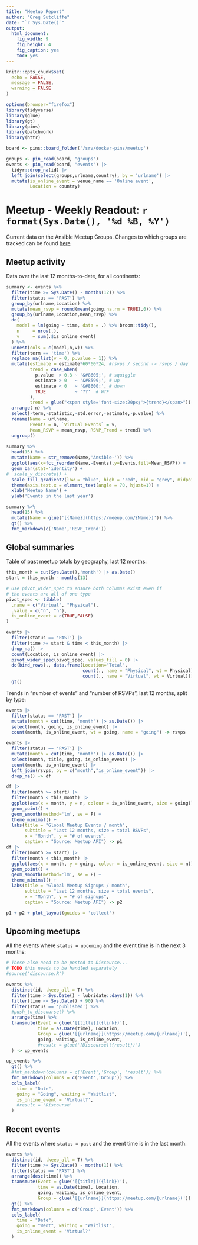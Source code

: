 ```yaml
---
title: "Meetup Report"
author: "Greg Sutcliffe"
date: "`r Sys.Date()`"
output:
  html_document:
    fig_width: 9
    fig_height: 4
    fig_caption: yes
    toc: yes
---
```


```r
knitr::opts_chunk$set(
  echo = FALSE,
  message = FALSE,
  warning = FALSE
)

options(browser="firefox")
library(tidyverse)
library(glue)
library(gt)
library(pins)
library(patchwork)
library(httr)
```

```r
board <- pins::board_folder('/srv/docker-pins/meetup')  

groups <- pin_read(board, "groups")
events <- pin_read(board, "events") |>
  tidyr::drop_na(id) |>
  left_join(select(groups,urlname,country), by = 'urlname') |>
  mutate(is_online_event = venue_name == 'Online event',
         Location = country)
```

# Meetup - Weekly Readout: `r format(Sys.Date(), '%d %B, %Y')`

Current data on the Ansible Meetup Groups. Changes to which groups are tracked
can be found
[here](https://github.com/ansible-community/stats-crawler/blob/main/config/meetups.yml)

## Meetup activity

Data over the last 12 months-to-date, for all continents:

```r
summary <- events %>%
  filter(time >= Sys.Date() - months(12)) %>%
  filter(status == 'PAST') %>%
  group_by(urlname,Location) %>%
  mutate(mean_rsvp = round(mean(going,na.rm = TRUE),0)) %>%
  group_by(urlname,Location,mean_rsvp) %>%
  do(
    model = lm(going ~ time, data = .) %>% broom::tidy(),
    n     = nrow(.),
    v     = sum(.$is_online_event)
  ) %>%
  unnest(cols = c(model,n,v)) %>%
  filter(term == 'time') %>%
  replace_na(list(v = 0, p.value = 1)) %>%
  mutate(estimate = estimate*60*60*24, #rsvps / second -> rsvps / day
         trend = case_when(
           p.value  > 0.3 ~ '&#8605;', # squiggle
           estimate > 0   ~ '&#8599;', # up
           estimate < 0   ~ '&#8600;', # down
           TRUE           ~ '??'  # WTF
         ),
         trend = glue("<span style='font-size:20px;'>{trend}</span>")) %>%
  arrange(-n) %>%
  select(-term,-statistic,-std.error,-estimate,-p.value) %>%
  rename(Name = urlname,
         Events = n, `Virtual Events` = v,
         Mean_RSVP = mean_rsvp, RSVP_Trend = trend) %>%
  ungroup()
  
summary %>%
  head(15) %>%
  mutate(Name = str_remove(Name,'Ansible-')) %>%
  ggplot(aes(x=fct_reorder(Name,-Events),y=Events,fill=Mean_RSVP)) +
  geom_bar(stat='identity') +
#  scale_y_discrete() +
  scale_fill_gradient2(low = "blue", high = "red", mid = "grey", midpoint = mean(summary$Mean_RSVP)) +
  theme(axis.text.x = element_text(angle = 70, hjust=1)) +
  xlab('Meetup Name') +
  ylab('Events in the last year')
```

```r
summary %>%
  head(15) %>%
  mutate(Name = glue('[{Name}](https://meeup.com/{Name})')) %>%
  gt() %>%
  fmt_markdown(c('Name','RSVP_Trend'))
```

## Global summaries

Table of past meetup totals by geography, last 12 months:

```r
this_month = cut(Sys.Date(),'month') |> as.Date()
start = this_month - months(13)

# Use pivot_wider_spec to ensure both columns exist even if
# the events are all of one type
pivot_spec <- tibble(
  .name = c("Virtual", "Physical"),
  .value = c("n", "n"),
  is_online_event = c(TRUE,FALSE)
)

events |>
  filter(status == 'PAST') |>
  filter(time >= start & time < this_month) |>
  drop_na() |>
  count(Location, is_online_event) |>
  pivot_wider_spec(pivot_spec, values_fill = 0) |>
  do(bind_rows(., data.frame(Location="Total",
                             count(., name = "Physical", wt = Physical),
                             count(., name = "Virtual", wt = Virtual)))) |>
  gt()
```

Trends in "number of events" and "number of RSVPs", last 12 months, split by type:

```r
events |>
  filter(status == 'PAST') |>
  mutate(month = cut(time, 'month') |> as.Date()) |>
  select(month, going, is_online_event) |>
  count(month, is_online_event, wt = going, name = "going") -> rsvps

events |>
  filter(status == 'PAST') |>
  mutate(month = cut(time, 'month') |> as.Date()) |>
  select(month, title, going, is_online_event) |>
  count(month, is_online_event) |>
  left_join(rsvps, by = c("month","is_online_event")) |>
  drop_na() -> df

df |>
  filter(month >= start) |>
  filter(month < this_month) |>
  ggplot(aes(x = month, y = n, colour = is_online_event, size = going)) +
  geom_point() +
  geom_smooth(method='lm', se = F) +
  theme_minimal() +
  labs(title = "Global Meetup Events / month",
       subtitle = "Last 12 months, size = total RSVPs",
       x = "Month", y = "# of events",
       caption = "Source: Meetup API") -> p1
df |>
  filter(month >= start) |>
  filter(month < this_month) |>
  ggplot(aes(x = month, y = going, colour = is_online_event, size = n)) +
  geom_point() +
  geom_smooth(method='lm', se = F) +
  theme_minimal() +
  labs(title = "Global Meetup Signups / month",
       subtitle = "Last 12 months, size = total events",
       x = "Month", y = "# of signups",
       caption = "Source: Meetup API") -> p2
```

```r
p1 + p2 + plot_layout(guides = 'collect')
```
## Upcoming meetups

All the events where `status = upcoming` and the event time is in the next 3
months:

```r
# These also need to be posted to Discourse...
# TODO this needs to be handled separately
#source('discourse.R')

events %>%
  distinct(id, .keep_all = T) %>%
  filter(time > Sys.Date() - lubridate::days(1)) %>%
  filter(time <= Sys.Date() + 90) %>%
  filter(status == 'published') %>%
  #push_to_discourse() %>%
  arrange(time) %>%
  transmute(Event = glue('[{title}]({link})'), 
            time = as.Date(time), Location,
            Group = glue('[{urlname}](https://meetup.com/{urlname})'),
            going, waiting, is_online_event,
            #result = glue('[Discourse]({result})')
  ) -> up_events
```

```r
up_events %>%
  gt() %>%
  #fmt_markdown(columns = c('Event','Group', 'result')) %>%
  fmt_markdown(columns = c('Event','Group')) %>%
  cols_label(
    time = "Date",
    going = "Going", waiting = "Waitlist",
    is_online_event = 'Virtual?',
    #result = 'Discourse'
  )
```

## Recent events

All the events where `status = past` and the event time is in the last month:

```r
events %>%
  distinct(id, .keep_all = T) %>%
  filter(time >= Sys.Date() - months(1)) %>%
  filter(status == 'PAST') %>%
  arrange(desc(time)) %>%
  transmute(Event = glue('[{title}]({link})'),
            time = as.Date(time), Location,
            going, waiting, is_online_event,
            Group = glue('[{urlname}](https://meetup.com/{urlname})')) %>%
  gt() %>%
  fmt_markdown(columns = c('Group','Event')) %>%
  cols_label(
    time = "Date",
    going = "Went", waiting = "Waitlist",
    is_online_event = 'Virtual?'
  )
```

<!-- ## Untracked groups -->

<!-- **Currently broken** -->

<!-- Groups returned from the Meetup API that are not in the config under either -->
<!-- `allowlist` or `ignorelist`. Add a group to either place to remove it from here. -->

<!-- ```{r eval=FALSE} -->
<!-- raw_groups %>% -->
<!--   anti_join(enframe(config$allowlist), by = c('urlname' = 'value')) %>% -->
<!--   mutate( -->
<!--     url  = paste0('https://meetup.com/',urlname), -->
<!--     Name = map2_chr(name,url, ~ toString(htmltools::tags$a(href=.y,.x)))) %>% -->
<!--   select(Name,city,country,next_event, upcoming_event_count) -> untracked -->
<!-- ``` -->

<!-- There are currently 0 groups that we do not track or ignore, -->
<!-- so only the top 10 (by upcoming event count) are shown here. -->

<!-- ```{r eval=FALSE} -->
<!-- untracked %>% -->
<!--   arrange(-upcoming_event_count) %>% -->
<!--   head(10) %>% -->
<!--   gt() %>% -->
<!--   fmt_markdown(columns = 'Name') %>% -->
<!--     cols_label( -->
<!--     city = "City", -->
<!--     country = "Country", -->
<!--     next_event = "Next Event", -->
<!--     upcoming_event_count = '# Upcoming events' -->
<!--   ) -->
<!-- ``` -->

